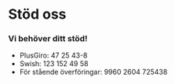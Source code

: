 # Stöd oss

### Vi behöver ditt stöd!

- PlusGiro: 47 25 43-8
- Swish: 123 152 49 58
- För stående överföringar: 9960 2604 725438
